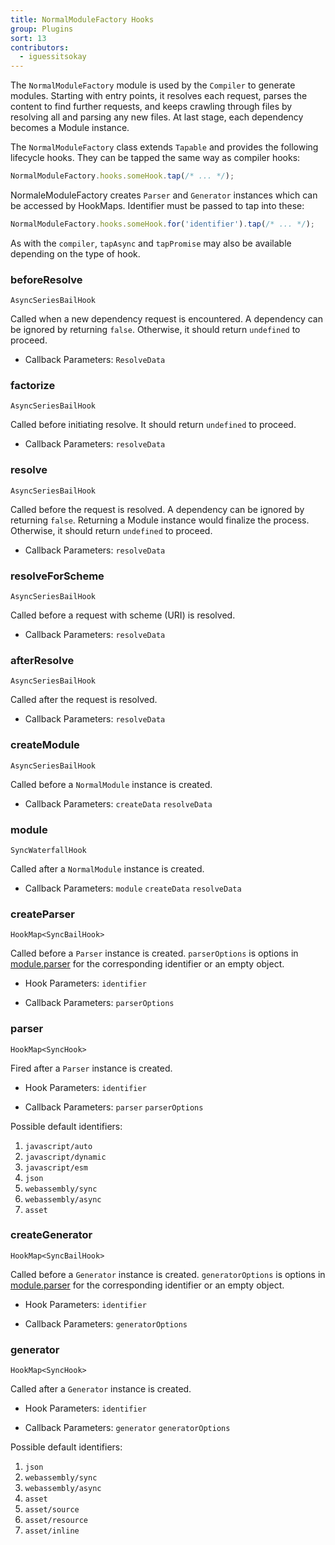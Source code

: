 ```yaml
---
title: NormalModuleFactory Hooks
group: Plugins
sort: 13
contributors:
  - iguessitsokay
---
```


The `NormalModuleFactory` module is used by the `Compiler` to generate modules. Starting with entry points, it resolves each request, parses the content to find further requests, and keeps crawling through files by resolving all and parsing any new files. At last stage, each dependency becomes a Module instance.

The `NormalModuleFactory` class extends `Tapable` and provides the following
lifecycle hooks. They can be tapped the same way as compiler hooks:

```js
NormalModuleFactory.hooks.someHook.tap(/* ... */);
```

NormaleModuleFactory creates `Parser` and `Generator` instances which can be accessed by HookMaps. Identifier must be passed to tap into these:

```js
NormalModuleFactory.hooks.someHook.for('identifier').tap(/* ... */);
```

As with the `compiler`, `tapAsync` and `tapPromise` may also be available
depending on the type of hook.

### beforeResolve

`AsyncSeriesBailHook`

Called when a new dependency request is encountered. A dependency can be ignored by returning `false`. Otherwise, it should return `undefined` to proceed.

- Callback Parameters: `ResolveData`

### factorize

`AsyncSeriesBailHook`

Called before initiating resolve. It should return `undefined` to proceed.

- Callback Parameters: `resolveData`

### resolve

`AsyncSeriesBailHook`

Called before the request is resolved. A dependency can be ignored by returning `false`. Returning a Module instance would finalize the process. Otherwise, it should return `undefined` to proceed.

- Callback Parameters: `resolveData`

### resolveForScheme

`AsyncSeriesBailHook`

Called before a request with scheme (URI) is resolved.

- Callback Parameters: `resolveData`

### afterResolve

`AsyncSeriesBailHook`

Called after the request is resolved.

- Callback Parameters: `resolveData`

### createModule

`AsyncSeriesBailHook`

Called before a `NormalModule` instance is created.

- Callback Parameters: `createData` `resolveData`

### module

`SyncWaterfallHook`

Called after a `NormalModule` instance is created.

- Callback Parameters: `module` `createData` `resolveData`

### createParser

`HookMap<SyncBailHook>`

Called before a `Parser` instance is created. `parserOptions` is options in [module.parser](/configuration/module/#moduleparser) for the corresponding identifier or an empty object.

- Hook Parameters: `identifier`

- Callback Parameters: `parserOptions`

### parser

`HookMap<SyncHook>`

Fired after a `Parser` instance is created.

- Hook Parameters: `identifier`

- Callback Parameters: `parser` `parserOptions`

Possible default identifiers:

1. `javascript/auto`
2. `javascript/dynamic`
3. `javascript/esm`
4. `json`
5. `webassembly/sync`
6. `webassembly/async`
7. `asset`

### createGenerator

`HookMap<SyncBailHook>`

Called before a `Generator` instance is created. `generatorOptions` is options in [module.parser](/configuration/module/#modulegenerator) for the corresponding identifier or an empty object.

- Hook Parameters: `identifier`

- Callback Parameters: `generatorOptions`

### generator

`HookMap<SyncHook>`

Called after a `Generator` instance is created.

- Hook Parameters: `identifier`

- Callback Parameters: `generator` `generatorOptions`

Possible default identifiers:

1. `json`
2. `webassembly/sync`
3. `webassembly/async`
4. `asset`
5. `asset/source`
6. `asset/resource`
7. `asset/inline`
